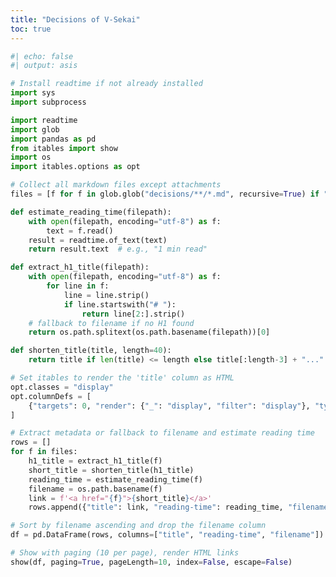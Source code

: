 ```yaml
---
title: "Decisions of V-Sekai"
toc: true
---
```


```python
#| echo: false
#| output: asis

# Install readtime if not already installed
import sys
import subprocess

import readtime
import glob
import pandas as pd
from itables import show
import os
import itables.options as opt

# Collect all markdown files except attachments
files = [f for f in glob.glob("decisions/**/*.md", recursive=True) if "decisions/attachments/" not in f]

def estimate_reading_time(filepath):
    with open(filepath, encoding="utf-8") as f:
        text = f.read()
    result = readtime.of_text(text)
    return result.text  # e.g., "1 min read"

def extract_h1_title(filepath):
    with open(filepath, encoding="utf-8") as f:
        for line in f:
            line = line.strip()
            if line.startswith("# "):
                return line[2:].strip()
    # fallback to filename if no H1 found
    return os.path.splitext(os.path.basename(filepath))[0]

def shorten_title(title, length=40):
    return title if len(title) <= length else title[:length-3] + "..."

# Set itables to render the 'title' column as HTML
opt.classes = "display"
opt.columnDefs = [
    {"targets": 0, "render": {"_": "display", "filter": "display"}, "type": "html"}
]

# Extract metadata or fallback to filename and estimate reading time
rows = []
for f in files:
    h1_title = extract_h1_title(f)
    short_title = shorten_title(h1_title)
    reading_time = estimate_reading_time(f)
    filename = os.path.basename(f)
    link = f'<a href="{f}">{short_title}</a>'
    rows.append({"title": link, "reading-time": reading_time, "filename": filename})

# Sort by filename ascending and drop the filename column
df = pd.DataFrame(rows, columns=["title", "reading-time", "filename"]).sort_values("filename", ascending=False).drop(columns=["filename"])

# Show with paging (10 per page), render HTML links
show(df, paging=True, pageLength=10, index=False, escape=False)
```
